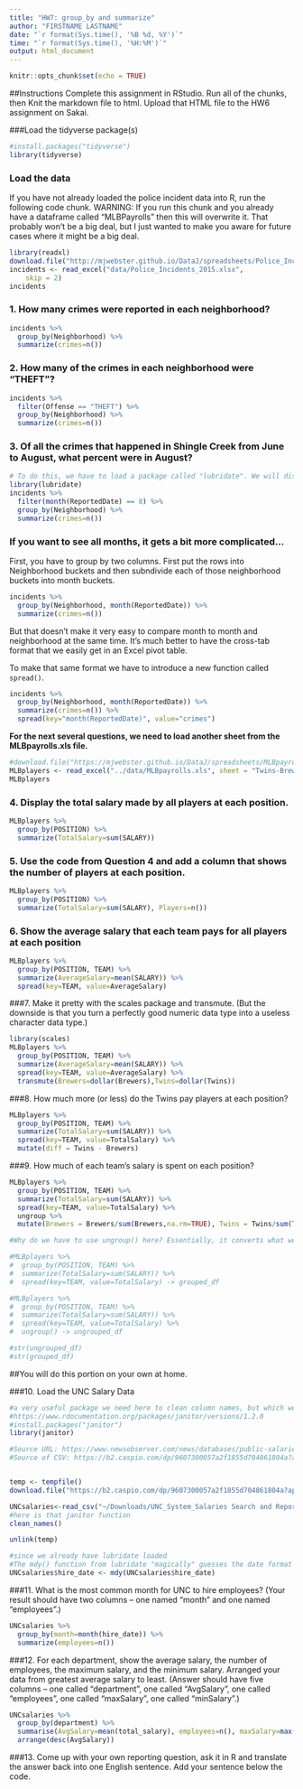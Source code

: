 ```yaml
---
title: "HW7: group_by and summarize"
author: "FIRSTNAME LASTNAME"
date: "`r format(Sys.time(), '%B %d, %Y')`"
time: "`r format(Sys.time(), '%H:%M')`"
output: html_document
---
```

```r
knitr::opts_chunk$set(echo = TRUE)
```


##Instructions
Complete this assignment in RStudio. Run all of the chunks, then Knit the markdown file to html. Upload that HTML file to the HW6 assignment on Sakai.

###Load the tidyverse package(s)
```r
#install.packages("tidyverse")
library(tidyverse)
```


### Load the data
If you have not already loaded the police incident data into R, run the following code chunk. WARNING: If you run this chunk and you already have a dataframe called "MLBPayrolls" then this will overwrite it. That probably won't be a big deal, but I just wanted to make you aware for future cases where it might be a big deal.

```r
library(readxl)
download.file("http://mjwebster.github.io/DataJ/spreadsheets/Police_Incidents_2015.xlsx", "../data/Police_Incidents_2015.xlsx")
incidents <- read_excel("data/Police_Incidents_2015.xlsx", 
    skip = 2)
incidents
```


### 1. How many crimes were reported in each neighborhood?
```r
incidents %>%
  group_by(Neighborhood) %>%
  summarize(crimes=n())
```


### 2. How many of the crimes in each neighborhood were "THEFT"?
```r
incidents %>%
  filter(Offense == "THEFT") %>%
  group_by(Neighborhood) %>%
  summarize(crimes=n())
```


### 3. Of all the crimes that happened in Shingle Creek from June to August, what percent were in August?
```r
# To do this, we have to load a package called "lubridate". We will discuss this much more later.
library(lubridate)
incidents %>%
  filter(month(ReportedDate) == 8) %>%
  group_by(Neighborhood) %>%
  summarize(crimes=n())
```

### If you want to see all months, it gets a bit more complicated...
First, you have to group by two columns. First put the rows into Neighborhood buckets and then subndivide each of those neighborhood buckets into month buckets.

```r
incidents %>%
  group_by(Neighborhood, month(ReportedDate)) %>%
  summarize(crimes=n())
```

But that doesn't make it very easy to compare month to month and neighborhood at the same time. It's much better to have the cross-tab format that we easily get in an Excel pivot table.

To make that same format we have to introduce a new function called `spread()`.

```r
incidents %>%
  group_by(Neighborhood, month(ReportedDate)) %>%
  summarize(crimes=n()) %>%
  spread(key="month(ReportedDate)", value="crimes")
```

**For the next several questions, we need to load another sheet from the MLBpayrolls.xls file.**
```r
#download.file("https://mjwebster.github.io/DataJ/spreadsheets/MLBpayrolls.xls", "MLBPayrolls.xls")
MLBplayers <- read_excel("../data/MLBpayrolls.xls", sheet = "Twins-Brewers")
MLBplayers
```


### 4. Display the total salary made by all players at each position.
```r
MLBplayers %>%
  group_by(POSITION) %>%
  summarize(TotalSalary=sum(SALARY))
```

### 5. Use the code from Question 4 and add a column that shows the number of players at each position.
```r
MLBplayers %>%
  group_by(POSITION) %>%
  summarize(TotalSalary=sum(SALARY), Players=n())
```

### 6. Show the average salary that each team pays for all players at each position
```r
MLBplayers %>%
  group_by(POSITION, TEAM) %>%
  summarize(AverageSalary=mean(SALARY)) %>%
  spread(key=TEAM, value=AverageSalary)
```

###7. Make it pretty with the scales package and transmute. (But the downside is that you turn a perfectly good numeric data type into a useless character data type.)
```r
library(scales)
MLBplayers %>%
  group_by(POSITION, TEAM) %>%
  summarize(AverageSalary=mean(SALARY)) %>%
  spread(key=TEAM, value=AverageSalary) %>%
  transmute(Brewers=dollar(Brewers),Twins=dollar(Twins))
```

###8. How much more (or less) do the Twins pay players at each position?
```r
MLBplayers %>%
  group_by(POSITION, TEAM) %>%
  summarize(TotalSalary=sum(SALARY)) %>%
  spread(key=TEAM, value=TotalSalary) %>%
  mutate(diff = Twins - Brewers)
```


###9. How much of each team's salary is spent on each position?
```r
MLBplayers %>%
  group_by(POSITION, TEAM) %>%
  summarize(TotalSalary=sum(SALARY)) %>%
  spread(key=TEAM, value=TotalSalary) %>%
  ungroup %>%
  mutate(Brewers = Brewers/sum(Brewers,na.rm=TRUE), Twins = Twins/sum(Twins,na.rm=TRUE))

#Why do we have to use ungroup() here? Essentially, it converts what we've got into a "real" dataframe. Run the following two statements and look at the differences. When you str(grouped_df) you see additional metadata about how the variables are grouped. In the str(ungrouped_df) that metadata isn't there. The dataframe is WYSIWYG.

#MLBplayers %>%
#  group_by(POSITION, TEAM) %>%
#  summarize(TotalSalary=sum(SALARY)) %>%
#  spread(key=TEAM, value=TotalSalary) -> grouped_df

#MLBplayers %>%
#  group_by(POSITION, TEAM) %>%
#  summarize(TotalSalary=sum(SALARY)) %>%
#  spread(key=TEAM, value=TotalSalary) %>%
#  ungroup() -> ungrouped_df

#str(ungrouped_df)
#str(grouped_df)

```

##You will do this portion on your own at home.

###10. Load the UNC Salary Data
```r

#a very useful package we need here to clean column names, but which we will use much later.
#https://www.rdocumentation.org/packages/janitor/versions/1.2.0
#install.packages("janitor")
library(janitor)

#Source URL: https://www.newsobserver.com/news/databases/public-salaries/article11863496.html?appSession=1403UK9UD78GOBC8IYH2RA16T4R98H6M0ERC7953FHQ895710Y670SYY3FQ9671YBURD70R8COF824IR86U6Q1X68ZNJDX3VAE3J47S5Z6P71O4Y5OF4ITN748WE5638
#Source of CSV: https://b2.caspio.com/dp/9607300057a2f1855d704861804a?appSession=9ZZKQJVM13K77X3KL31S71NGL5X4X4TKYO8O65G4NM81MQUF4I1W0P550SFV270E7A7H99N03MULSI888P040L45904F7CUQQX745Z629W53OICVG952EB5Z161KI202&RecordID=&PageID=2&PrevPageID=1&cpipage=&download=1&downloadFormat=csv


temp <- tempfile()
download.file("https://b2.caspio.com/dp/9607300057a2f1855d704861804a?appSession=9ZZKQJVM13K77X3KL31S71NGL5X4X4TKYO8O65G4NM81MQUF4I1W0P550SFV270E7A7H99N03MULSI888P040L45904F7CUQQX745Z629W53OICVG952EB5Z161KI202&RecordID=&PageID=2&PrevPageID=1&cpipage=&download=1&downloadFormat=csv",temp)

UNCsalaries<-read_csv("~/Downloads/UNC_System_Salaries Search and Report.csv", col_types = cols(`Total salary` = col_number())) %>%
#here is that janitor function
clean_names()

unlink(temp)

#since we already have lubridate loaded
#The mdy() function from lubridate "magically" guesses the date format from character text
UNCsalaries$hire_date <- mdy(UNCsalaries$hire_date)
```

###11. What is the most common month for UNC to hire employees? (Your result should have two columns -- one named "month" and one named "employees".)
```r
UNCsalaries %>%
  group_by(month=month(hire_date)) %>%
  summarize(employees=n())

```

###12. For each department, show the average salary, the number of employees, the maximum salary, and the minimum salary. Arranged your data from greatest average salary to least. (Answer should have five columns -- one called "department", one called "AvgSalary", one called "employees", one called "maxSalary", one called "minSalary".)
```r
UNCsalaries %>%
  group_by(department) %>%
  summarise(AvgSalary=mean(total_salary), employees=n(), maxSalary=max(total_salary), minSalary=min(total_salary))%>%
  arrange(desc(AvgSalary))
```


###13. Come up with your own reporting question, ask it in R and translate the answer back into one English sentence. Add your sentence below the code.
```r

```


